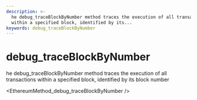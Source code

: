 ```yaml
---
description: >-
  he debug_traceBlockByNumber method traces the execution of all transactions
  within a specified block, identified by its...
keywords: debug_traceBlockByNumber
---
```

# debug_traceBlockByNumber

he debug_traceBlockByNumber method traces the execution of all transactions within a specified block, identified by its block number


<EthereumMethod_debug_traceBlockByNumber />
